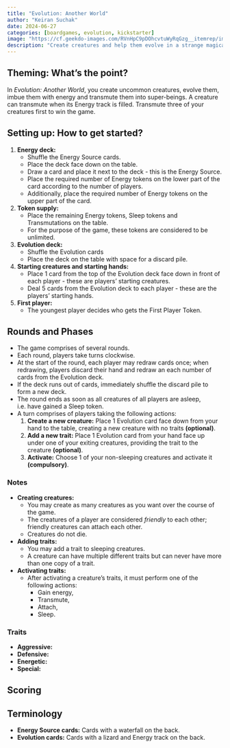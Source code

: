 ```yaml
---
title: "Evolution: Another World"
author: "Keiran Suchak"
date: 2024-06-27
categories: [boardgames, evolution, kickstarter]
image: "https://cf.geekdo-images.com/RVnHpC9pDOhcvtuWyRqGzg__itemrep/img/5XkxBgoOnZ4u_k07QeOHsqPs4C8=/fit-in/246x300/filters:strip_icc()/pic7533877.png"
description: "Create creatures and help them evolve in a strange magical world!"
---
```


## Theming: What's the point?

In _Evolution: Another World_, you create uncommon creatures, evolve them, 
imbue them with energy and transmute them into super-beings. 
A creature can transmute when its Energy track is filled.
Transmute three of your creatures first to win the game.

## Setting up: How to get started?

1. **Energy deck:**
    * Shuffle the Energy Source cards.
    * Place the deck face down on the table.
    * Draw a card and place it next to the deck - this is the Energy Source.
    * Place the required number of Energy tokens on the lower part of the card
      according to the number of players.
    * Additionally, place the required number of Energy tokens on the upper part
      of the card.
2. **Token supply:**
    * Place the remaining Energy tokens, Sleep tokens and Transmutations on the
      table.
    * For the purpose of the game, these tokens are considered to be unlimited.
3. **Evolution deck:**
    * Shuffle the Evolution cards 
    * Place the deck on the table with space for a discard pile.
4. **Starting creatures and starting hands:**
    * Place 1 card from the top of the Evolution deck face down in front of each
      player - these are players' starting creatures.
    * Deal 5 cards from the Evolution deck to each player - these are the
      players' starting hands.
5. **First player:**
    * The youngest player decides who gets the First Player Token.

## Rounds and Phases

* The game comprises of several rounds.
* Each round, players take turns clockwise.
* At the start of the round, each player may redraw cards once; when redrawing,
  players discard their hand and redraw an each number of cards from the
  Evolution deck.
* If the deck runs out of cards, immediately shuffle the discard pile to form a
  new deck.
* The round ends as soon as all creatures of all players are asleep, i.e. have
  gained a Sleep token.
* A turn comprises of players taking the following actions:
    1. **Create a new creature:** Place 1 Evolution card face down from your
       hand to the table, creating a new creature with no traits **(optional)**.
    2. **Add a new trait:** Place 1 Evolution card from your hand face up under
       one of your exiting creatures, providing the trait to the creature
       **(optional)**.
    3. **Activate:** Choose 1 of your non-sleeping creatures and activate it
       **(compulsory)**.

### Notes

* **Creating creatures:**
    * You may create as many creatures as you want over the course of the game.
    * The creatures of a player are considered *friendly* to each other;
      friendly creatures can attach each other.
    * Creatures do not die.
* **Adding traits:**
    * You may add a trait to sleeping creatures.
    * A creature can have multiple different traits but can never have more than
      one copy of a trait.
* **Activating traits:**
    * After activating a creature's traits, it must perform one of the following
      actions:
        * Gain energy,
        * Transmute,
        * Attach,
        * Sleep.

### Traits

* **Aggressive:**
* **Defensive:**
* **Energetic:**
* **Special:**

## Scoring

## Terminology

* **Energy Source cards:** Cards with a waterfall on the back.
* **Evolution cards:** Cards with a lizard and Energy track on the back.
